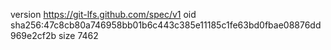 version https://git-lfs.github.com/spec/v1
oid sha256:47c8cb80a746958bb01b6c443c385e11185c1fe63bd0fbae08876dd969e2cf2b
size 7462
